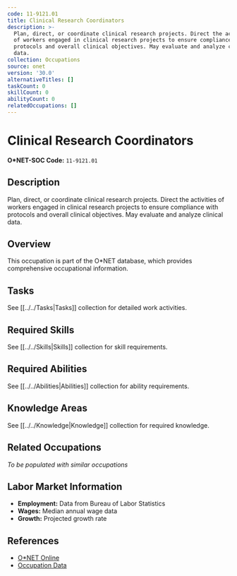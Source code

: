 ```yaml
---
code: 11-9121.01
title: Clinical Research Coordinators
description: >-
  Plan, direct, or coordinate clinical research projects. Direct the activities
  of workers engaged in clinical research projects to ensure compliance with
  protocols and overall clinical objectives. May evaluate and analyze clinical
  data.
collection: Occupations
source: onet
version: '30.0'
alternativeTitles: []
taskCount: 0
skillCount: 0
abilityCount: 0
relatedOccupations: []
---
```

# Clinical Research Coordinators

**O*NET-SOC Code:** `11-9121.01`

## Description

Plan, direct, or coordinate clinical research projects. Direct the activities of workers engaged in clinical research projects to ensure compliance with protocols and overall clinical objectives. May evaluate and analyze clinical data.

## Overview

This occupation is part of the O*NET database, which provides comprehensive occupational information.

## Tasks

See [[../../Tasks|Tasks]] collection for detailed work activities.

## Required Skills

See [[../../Skills|Skills]] collection for skill requirements.

## Required Abilities

See [[../../Abilities|Abilities]] collection for ability requirements.

## Knowledge Areas

See [[../../Knowledge|Knowledge]] collection for required knowledge.

## Related Occupations

*To be populated with similar occupations*

## Labor Market Information

- **Employment:** Data from Bureau of Labor Statistics
- **Wages:** Median annual wage data
- **Growth:** Projected growth rate

## References

- [O*NET Online](https://www.onetonline.org/link/summary/11-9121.01)
- [Occupation Data](https://www.onetcenter.org/)
